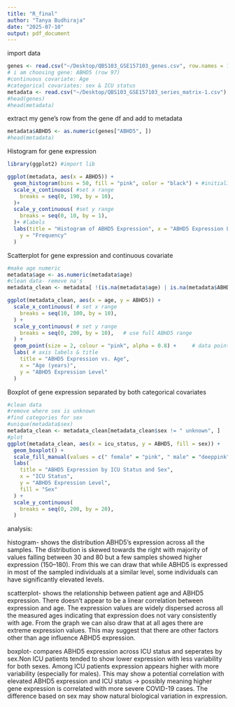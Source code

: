 ```yaml
---
title: "R_final"
author: "Tanya Budhiraja"
date: "2025-07-10"
output: pdf_document
---
```

import data
```r
genes <- read.csv("~/Desktop/QBS103_GSE157103_genes.csv", row.names = 1)
# i am choosing gene: ABHD5 (row 97)
#continuous covariate: Age
#categorical covariates: sex & ICU status
metadata <- read.csv("~/Desktop/QBS103_GSE157103_series_matrix-1.csv")
#head(genes)
#head(metadata)
```

extract my gene's row from the gene df and add to metadata
```r
metadata$ABHD5 <- as.numeric(genes["ABHD5", ])
#head(metadata)
```

Histogram for gene expression
```r
library(ggplot2) #import lib

ggplot(metadata, aes(x = ABHD5)) +
  geom_histogram(bins = 50, fill = "pink", color = "black") + #initialize 
  scale_x_continuous( #set x range
    breaks = seq(0, 190, by = 10),
  )+
  scale_y_continuous( #set y range
    breaks = seq(0, 10, by = 1),
  )+ #labels
  labs(title = "Histogram of ABHD5 Expression", x = "ABHD5 Expression Level",
    y = "Frequency"
  ) 

```

Scatterplot for gene expression and continuous covariate
```r
#make age numeric
metadata$age <- as.numeric(metadata$age)
#clean data- remove na's
metadata_clean <- metadata[ !(is.na(metadata$age) | is.na(metadata$ABHD5)), ]

ggplot(metadata_clean, aes(x = age, y = ABHD5)) +
  scale_x_continuous( # set x range
    breaks = seq(10, 100, by = 10),
  ) +
  scale_y_continuous( # set y range
    breaks = seq(0, 200, by = 10),   # use full ABHD5 range
  ) +
  geom_point(size = 2, colour = "pink", alpha = 0.8) +     # data points
  labs( # axis labels & title
    title = "ABHD5 Expression vs. Age",
    x = "Age (years)",
    y = "ABHD5 Expression Level"
  ) 
```

Boxplot of gene expression separated by both categorical covariates 
```r
#clean data
#remove where sex is unknown 
#find categories for sex
#unique(metadata$sex) 
metadata_clean <- metadata_clean[metadata_clean$sex != " unknown", ]
#plot
ggplot(metadata_clean, aes(x = icu_status, y = ABHD5, fill = sex)) +
  geom_boxplot() +
  scale_fill_manual(values = c(" female" = "pink", " male" = "deeppink")) +
  labs(
    title = "ABHD5 Expression by ICU Status and Sex",
    x = "ICU Status",
    y = "ABHD5 Expression Level",
    fill = "Sex"
  ) +
  scale_y_continuous(
    breaks = seq(0, 200, by = 20),
  ) 

```

analysis:

histogram- shows the distribution ABHD5's expression across all the samples. The distribution is skewed towards the right with majority of values falling between 30 and 80 but a few samples showed higher expression (150–180). From this we can draw that while ABHD5 is expressed in most of the sampled individuals at a similar level, some individuals can have significantly elevated levels.

scatterplot- shows the relationship between patient age and ABHD5 expression. There doesn't appear to be a linear correlation between expression and age. The expression values are widely dispersed across all the measured ages indicating that expression does not vary consistently with age. From the graph we can also draw that at all ages there are extreme expression values. This may suggest that there are other factors other than age influence ABHD5 expression.

boxplot- compares ABHD5 expression across ICU status and seperates by sex.Non ICU patients tended to show lower expression with less variability for both sexes. Among ICU patients expression appears higher with more variability (especially for males). This may show a potential correlation with elevated ABHD5 expression and ICU status -> possibly meaning higher gene expression is correlated with more severe COVID-19 cases. The difference based on sex may show natural biological variation in expression.



